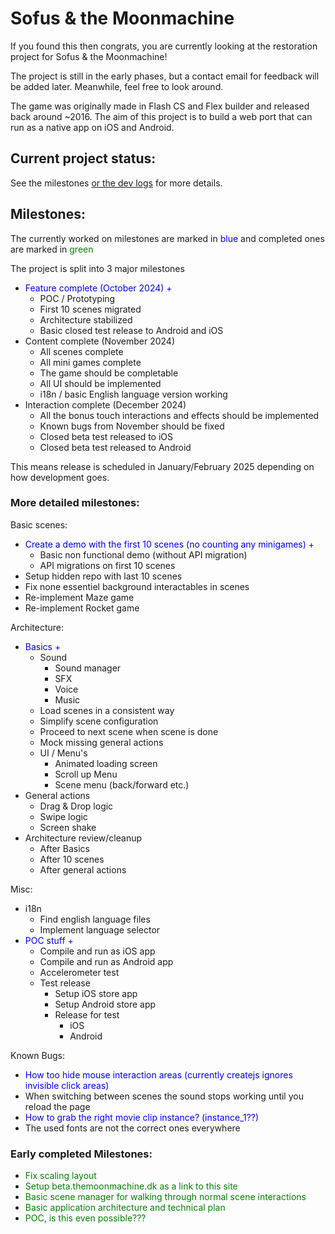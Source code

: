 
<Meta title="Readme"  />

# Sofus & the Moonmachine

If you found this then congrats, you are currently looking at the restoration project for Sofus & the Moonmachine!

The project is still in the early phases, but a contact email for feedback will be added later.
Meanwhile, feel free to look around.

The game was originally made in Flash CS and Flex builder and released back around ~2016.
The aim of this project is to build a web port that can run as a native app on iOS and Android.

## Current project status:

See the milestones [or the dev logs](/docs/readme-logs--docs) for more details.

## Milestones:
The currently worked on milestones are marked in <span style="color:blue">blue</span> and completed ones are marked in <span style="color:green">green</span>

The project is split into 3 major milestones
 - <span style="color:blue">Feature complete (October 2024) + </span>
	- POC / Prototyping
	- First 10 scenes migrated
	- Architecture stabilized
	- Basic closed test release to Android and iOS
 - Content complete (November 2024)
	- All scenes complete
	- All mini games complete
	- The game should be completable
	- All UI should be implemented
	- i18n / basic English language version working
 - Interaction complete (December 2024)
	- All the bonus touch interactions and effects should be implemented
	- Known bugs from November should be fixed
	- Closed beta test released to iOS
	- Closed beta test released to Android

This means release is scheduled in January/February 2025 depending on how development goes.

### More detailed milestones:
Basic scenes:
 - <span style="color:blue">Create a demo with the first 10 scenes (no counting any minigames) +</span>
	- Basic non functional demo (without API migration)
	- API migrations on first 10 scenes
 - Setup hidden repo with last 10 scenes
 - Fix none essentiel background interactables in scenes
 - Re-implement Maze game
 - Re-implement Rocket game

Architecture:
 - <span style="color:blue">Basics +</span>
	- Sound
		- Sound manager
		- SFX
		- Voice
		- Music
	- Load scenes in a consistent way
	- Simplify scene configuration
	- Proceed to next scene when scene is done
	- Mock missing general actions
	- UI / Menu's
		- Animated loading screen
		- Scroll up Menu
		- Scene menu (back/forward etc.)
 - General actions
	- Drag & Drop logic
	- Swipe logic
	- Screen shake
 - Architecture review/cleanup
	- After Basics
	- After 10 scenes
	- After general actions

Misc:
 - i18n
	- Find english language files
	- Implement language selector
 - <span style="color:blue">POC stuff + </span>
	- Compile and run as iOS app
	- Compile and run as Android app
	- Accelerometer test
	- Test release
		- Setup iOS store app
		- Setup Android store app
		- Release for test
			- iOS
			- Android

Known Bugs:
 - <span style="color:blue">How too hide mouse interaction areas (currently createjs ignores invisible click areas)</span>
 - When switching between scenes the sound stops working until you reload the page
 - <span style="color:blue">How to grab the right movie clip instance? (instance_1??)</span>
 - The used fonts are not the correct ones everywhere

### Early completed Milestones:

 - <span style="color:green">Fix scaling layout</span>
 - <span style="color:green">Setup beta.themoonmachine.dk as a link to this site</span>
 - <span style="color:green">Basic scene manager for walking through normal scene interactions</span>
 - <span style="color:green">Basic application architecture and technical plan</span>
 - <span style="color:green">POC, is this even possible???</span>
